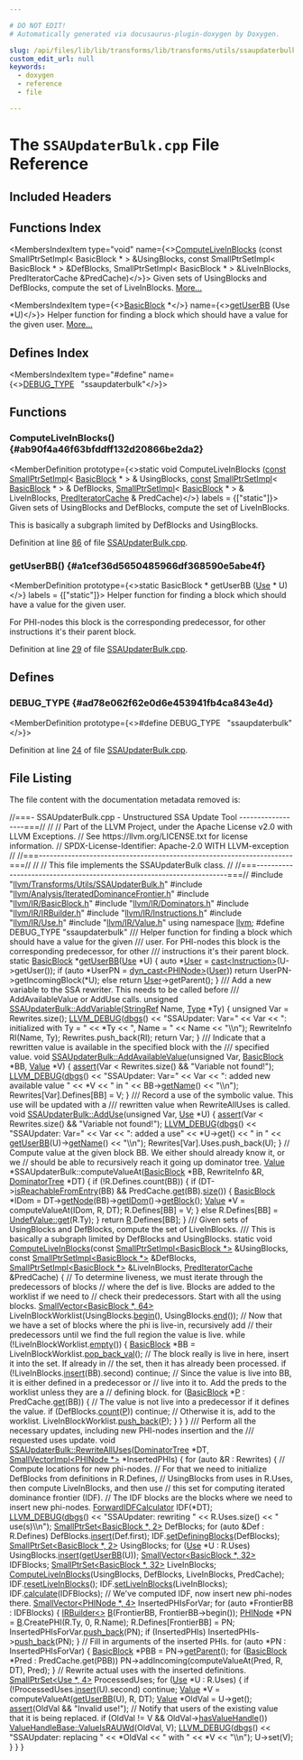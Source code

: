 ```yaml
---

# DO NOT EDIT!
# Automatically generated via docusaurus-plugin-doxygen by Doxygen.

slug: /api/files/lib/lib/transforms/lib/transforms/utils/ssaupdaterbulk-cpp
custom_edit_url: null
keywords:
  - doxygen
  - reference
  - file

---
```





# The `SSAUpdaterBulk.cpp` File Reference

<DoxygenPage pluginConfig={pluginConfig}>



## Included Headers

<IncludesList>
<IncludesListItem
  filePath="llvm/Transforms/Utils/SSAUpdaterBulk.h"
  permalink="/docs/api/files/include/include/llvm/include/llvm/transforms/include/llvm/transforms/utils/ssaupdaterbulk-h"
  isLocal="true" />
<IncludesListItem
  filePath="llvm/Analysis/IteratedDominanceFrontier.h"
  permalink="/docs/api/files/include/include/llvm/include/llvm/analysis/iterateddominancefrontier-h"
  isLocal="true" />
<IncludesListItem
  filePath="llvm/IR/BasicBlock.h"
  permalink="/docs/api/files/include/include/llvm/include/llvm/ir/basicblock-h"
  isLocal="true" />
<IncludesListItem
  filePath="llvm/IR/Dominators.h"
  permalink="/docs/api/files/include/include/llvm/include/llvm/ir/dominators-h"
  isLocal="true" />
<IncludesListItem
  filePath="llvm/IR/IRBuilder.h"
  permalink="/docs/api/files/include/include/llvm/include/llvm/ir/irbuilder-h"
  isLocal="true" />
<IncludesListItem
  filePath="llvm/IR/Instructions.h"
  permalink="/docs/api/files/include/include/llvm/include/llvm/ir/instructions-h"
  isLocal="true" />
<IncludesListItem
  filePath="llvm/IR/Use.h"
  permalink="/docs/api/files/include/include/llvm/include/llvm/ir/use-h"
  isLocal="true" />
<IncludesListItem
  filePath="llvm/IR/Value.h"
  permalink="/docs/api/files/include/include/llvm/include/llvm/ir/value-h"
  isLocal="true" />
</IncludesList>

## Functions Index

<MembersIndex>

<MembersIndexItem
  type="void"
  name={<><a href="#ab90f4a46f63bfddff132d20866be2da2">ComputeLiveInBlocks</a> (const SmallPtrSetImpl&lt; BasicBlock &#42; &gt; &amp;UsingBlocks, const SmallPtrSetImpl&lt; BasicBlock &#42; &gt; &amp;DefBlocks, SmallPtrSetImpl&lt; BasicBlock &#42; &gt; &amp;LiveInBlocks, PredIteratorCache &amp;PredCache)</>}>
Given sets of UsingBlocks and DefBlocks, compute the set of LiveInBlocks. <a href="#ab90f4a46f63bfddff132d20866be2da2">More...</a>
</MembersIndexItem>

<MembersIndexItem
  type={<><a href="/docs/api/classes/llvm/basicblock">BasicBlock</a> &#42;</>}
  name={<><a href="#a1cef36d5650485966df368590e5abe4f">getUserBB</a> (Use &#42;U)</>}>
Helper function for finding a block which should have a value for the given user. <a href="#a1cef36d5650485966df368590e5abe4f">More...</a>
</MembersIndexItem>

</MembersIndex>

## Defines Index

<MembersIndex>

<MembersIndexItem
  type="#define"
  name={<><a href="#ad78e062f62e0d6e453941fb4ca843e4d">DEBUG&#95;TYPE</a>&nbsp;&nbsp;&nbsp;&quot;ssaupdaterbulk&quot;</>}>
</MembersIndexItem>

</MembersIndex>


<SectionDefinition>

## Functions

### ComputeLiveInBlocks() {#ab90f4a46f63bfddff132d20866be2da2}

<MemberDefinition
  prototype={<>static void ComputeLiveInBlocks (<a href="/docs/api/files/lib/lib/target/lib/target/aarch64/aarch64promoteconstant-cpp/#a90f8350fecae261c25be85d38b451bff">const</a> <a href="/docs/api/classes/llvm/smallptrsetimpl">SmallPtrSetImpl</a>&lt; <a href="/docs/api/classes/llvm/basicblock">BasicBlock</a> &#42; &gt; &amp; UsingBlocks, <a href="/docs/api/files/lib/lib/target/lib/target/aarch64/aarch64promoteconstant-cpp/#a90f8350fecae261c25be85d38b451bff">const</a> <a href="/docs/api/classes/llvm/smallptrsetimpl">SmallPtrSetImpl</a>&lt; <a href="/docs/api/classes/llvm/basicblock">BasicBlock</a> &#42; &gt; &amp; DefBlocks, <a href="/docs/api/classes/llvm/smallptrsetimpl">SmallPtrSetImpl</a>&lt; <a href="/docs/api/classes/llvm/basicblock">BasicBlock</a> &#42; &gt; &amp; LiveInBlocks, <a href="/docs/api/classes/llvm/prediteratorcache">PredIteratorCache</a> &amp; PredCache)</>}
  labels = {["static"]}>
Given sets of UsingBlocks and DefBlocks, compute the set of LiveInBlocks.

This is basically a subgraph limited by DefBlocks and UsingBlocks.

Definition at line <a href="#l00086">86</a> of file <a href="/docs/api/files/lib/lib/transforms/lib/transforms/utils/ssaupdaterbulk-cpp">SSAUpdaterBulk.cpp</a>.
</MemberDefinition>

### getUserBB() {#a1cef36d5650485966df368590e5abe4f}

<MemberDefinition
  prototype={<>static BasicBlock &#42; getUserBB (<a href="/docs/api/classes/llvm/use">Use</a> &#42; U)</>}
  labels = {["static"]}>
Helper function for finding a block which should have a value for the given user.

For PHI-nodes this block is the corresponding predecessor, for other instructions it&#39;s their parent block.

Definition at line <a href="#l00029">29</a> of file <a href="/docs/api/files/lib/lib/transforms/lib/transforms/utils/ssaupdaterbulk-cpp">SSAUpdaterBulk.cpp</a>.
</MemberDefinition>

</SectionDefinition>

<SectionDefinition>

## Defines

### DEBUG&#95;TYPE {#ad78e062f62e0d6e453941fb4ca843e4d}

<MemberDefinition
  prototype={<>#define DEBUG&#95;TYPE&nbsp;&nbsp;&nbsp;&quot;ssaupdaterbulk&quot;</>}>

Definition at line <a href="#l00024">24</a> of file <a href="/docs/api/files/lib/lib/transforms/lib/transforms/utils/ssaupdaterbulk-cpp">SSAUpdaterBulk.cpp</a>.
</MemberDefinition>

</SectionDefinition>

## File Listing

The file content with the documentation metadata removed is:

<ProgramListing>

<Link id="l00001" /><CodeLine lineNumber="1"><Highlight kind="comment">//===- SSAUpdaterBulk.cpp - Unstructured SSA Update Tool ------------------===//</Highlight><Highlight kind="normal"></Highlight></CodeLine>
<Link id="l00002" /><CodeLine lineNumber="2"><Highlight kind="normal"></Highlight><Highlight kind="comment">//</Highlight><Highlight kind="normal"></Highlight></CodeLine>
<Link id="l00003" /><CodeLine lineNumber="3"><Highlight kind="normal"></Highlight><Highlight kind="comment">// Part of the LLVM Project, under the Apache License v2.0 with LLVM Exceptions.</Highlight><Highlight kind="normal"></Highlight></CodeLine>
<Link id="l00004" /><CodeLine lineNumber="4"><Highlight kind="normal"></Highlight><Highlight kind="comment">// See https://llvm.org/LICENSE.txt for license information.</Highlight><Highlight kind="normal"></Highlight></CodeLine>
<Link id="l00005" /><CodeLine lineNumber="5"><Highlight kind="normal"></Highlight><Highlight kind="comment">// SPDX-License-Identifier: Apache-2.0 WITH LLVM-exception</Highlight><Highlight kind="normal"></Highlight></CodeLine>
<Link id="l00006" /><CodeLine lineNumber="6"><Highlight kind="normal"></Highlight><Highlight kind="comment">//</Highlight><Highlight kind="normal"></Highlight></CodeLine>
<Link id="l00007" /><CodeLine lineNumber="7"><Highlight kind="normal"></Highlight><Highlight kind="comment">//===----------------------------------------------------------------------===//</Highlight><Highlight kind="normal"></Highlight></CodeLine>
<Link id="l00008" /><CodeLine lineNumber="8"><Highlight kind="normal"></Highlight><Highlight kind="comment">//</Highlight><Highlight kind="normal"></Highlight></CodeLine>
<Link id="l00009" /><CodeLine lineNumber="9"><Highlight kind="normal"></Highlight><Highlight kind="comment">// This file implements the SSAUpdaterBulk class.</Highlight><Highlight kind="normal"></Highlight></CodeLine>
<Link id="l00010" /><CodeLine lineNumber="10"><Highlight kind="normal"></Highlight><Highlight kind="comment">//</Highlight><Highlight kind="normal"></Highlight></CodeLine>
<Link id="l00011" /><CodeLine lineNumber="11"><Highlight kind="normal"></Highlight><Highlight kind="comment">//===----------------------------------------------------------------------===//</Highlight><Highlight kind="normal"></Highlight></CodeLine>
<Link id="l00012" /><CodeLine lineNumber="12"><Highlight kind="normal"></Highlight></CodeLine>
<Link id="l00013" /><CodeLine lineNumber="13"><Highlight kind="normal"></Highlight><Highlight kind="preprocessor">#include &quot;<a href="/docs/api/files/include/include/llvm/include/llvm/transforms/include/llvm/transforms/utils/ssaupdaterbulk-h">llvm/Transforms/Utils/SSAUpdaterBulk.h</a>&quot;</Highlight><Highlight kind="normal"></Highlight></CodeLine>
<Link id="l00014" /><CodeLine lineNumber="14"><Highlight kind="normal"></Highlight><Highlight kind="preprocessor">#include &quot;<a href="/docs/api/files/include/include/llvm/include/llvm/analysis/iterateddominancefrontier-h">llvm/Analysis/IteratedDominanceFrontier.h</a>&quot;</Highlight><Highlight kind="normal"></Highlight></CodeLine>
<Link id="l00015" /><CodeLine lineNumber="15"><Highlight kind="normal"></Highlight><Highlight kind="preprocessor">#include &quot;<a href="/docs/api/files/include/include/llvm/include/llvm/ir/basicblock-h">llvm/IR/BasicBlock.h</a>&quot;</Highlight><Highlight kind="normal"></Highlight></CodeLine>
<Link id="l00016" /><CodeLine lineNumber="16"><Highlight kind="normal"></Highlight><Highlight kind="preprocessor">#include &quot;<a href="/docs/api/files/include/include/llvm/include/llvm/ir/dominators-h">llvm/IR/Dominators.h</a>&quot;</Highlight><Highlight kind="normal"></Highlight></CodeLine>
<Link id="l00017" /><CodeLine lineNumber="17"><Highlight kind="normal"></Highlight><Highlight kind="preprocessor">#include &quot;<a href="/docs/api/files/include/include/llvm/include/llvm/ir/irbuilder-h">llvm/IR/IRBuilder.h</a>&quot;</Highlight><Highlight kind="normal"></Highlight></CodeLine>
<Link id="l00018" /><CodeLine lineNumber="18"><Highlight kind="normal"></Highlight><Highlight kind="preprocessor">#include &quot;<a href="/docs/api/files/include/include/llvm/include/llvm/ir/instructions-h">llvm/IR/Instructions.h</a>&quot;</Highlight><Highlight kind="normal"></Highlight></CodeLine>
<Link id="l00019" /><CodeLine lineNumber="19"><Highlight kind="normal"></Highlight><Highlight kind="preprocessor">#include &quot;<a href="/docs/api/files/include/include/llvm/include/llvm/ir/use-h">llvm/IR/Use.h</a>&quot;</Highlight><Highlight kind="normal"></Highlight></CodeLine>
<Link id="l00020" /><CodeLine lineNumber="20"><Highlight kind="normal"></Highlight><Highlight kind="preprocessor">#include &quot;<a href="/docs/api/files/include/include/llvm/include/llvm/ir/value-h">llvm/IR/Value.h</a>&quot;</Highlight><Highlight kind="normal"></Highlight></CodeLine>
<Link id="l00021" /><CodeLine lineNumber="21"><Highlight kind="normal"></Highlight></CodeLine>
<Link id="l00022" /><CodeLine lineNumber="22"><Highlight kind="normal"></Highlight><Highlight kind="keyword">using namespace </Highlight><Highlight kind="normal"><a href="/docs/api/namespaces/llvm">llvm</a>;</Highlight></CodeLine>
<Link id="l00023" /><CodeLine lineNumber="23"><Highlight kind="normal"></Highlight></CodeLine>
<Link id="l00024" /><CodeLine lineNumber="24" lineLink="#ad78e062f62e0d6e453941fb4ca843e4d"><Highlight kind="normal"></Highlight><Highlight kind="preprocessor">#define DEBUG&#95;TYPE &quot;ssaupdaterbulk&quot;</Highlight><Highlight kind="normal"></Highlight></CodeLine>
<Link id="l00025" /><CodeLine lineNumber="25"><Highlight kind="normal"></Highlight><Highlight kind="comment"></Highlight></CodeLine>
<Link id="l00026" /><CodeLine lineNumber="26"><Highlight kind="comment">/// Helper function for finding a block which should have a value for the given</Highlight></CodeLine>
<Link id="l00027" /><CodeLine lineNumber="27"><Highlight kind="comment">/// user. For PHI-nodes this block is the corresponding predecessor, for other</Highlight></CodeLine>
<Link id="l00028" /><CodeLine lineNumber="28"><Highlight kind="comment">/// instructions it&#39;s their parent block.</Highlight><Highlight kind="normal"></Highlight></CodeLine>
<Link id="l00029" /><CodeLine lineNumber="29" lineLink="#a1cef36d5650485966df368590e5abe4f"><Highlight kind="normal"></Highlight><Highlight kind="keyword">static</Highlight><Highlight kind="normal"> <a href="/docs/api/classes/llvm/basicblock">BasicBlock</a> &#42;<a href="#a1cef36d5650485966df368590e5abe4f">getUserBB</a>(<a href="/docs/api/classes/llvm/use">Use</a> &#42;U) &#123;</Highlight></CodeLine>
<Link id="l00030" /><CodeLine lineNumber="30"><Highlight kind="normal">  </Highlight><Highlight kind="keyword">auto</Highlight><Highlight kind="normal"> &#42;<a href="/docs/api/classes/llvm/user">User</a> = <a href="/docs/api/namespaces/llvm/#ac4fc845f5ed92de63cd4474f128f5fc5">cast&lt;Instruction&gt;</a>(U-&gt;getUser());</Highlight></CodeLine>
<Link id="l00031" /><CodeLine lineNumber="31"><Highlight kind="normal"></Highlight></CodeLine>
<Link id="l00032" /><CodeLine lineNumber="32"><Highlight kind="normal">  </Highlight><Highlight kind="keywordflow">if</Highlight><Highlight kind="normal"> (</Highlight><Highlight kind="keyword">auto</Highlight><Highlight kind="normal"> &#42;UserPN = <a href="/docs/api/namespaces/llvm/#a22eeee01734061ac1b31ccd994c49eef">dyn&#95;cast&lt;PHINode&gt;</a>(<a href="/docs/api/classes/llvm/user">User</a>))</Highlight></CodeLine>
<Link id="l00033" /><CodeLine lineNumber="33"><Highlight kind="normal">    </Highlight><Highlight kind="keywordflow">return</Highlight><Highlight kind="normal"> UserPN-&gt;getIncomingBlock(&#42;U);</Highlight></CodeLine>
<Link id="l00034" /><CodeLine lineNumber="34"><Highlight kind="normal">  </Highlight><Highlight kind="keywordflow">else</Highlight><Highlight kind="normal"></Highlight></CodeLine>
<Link id="l00035" /><CodeLine lineNumber="35"><Highlight kind="normal">    </Highlight><Highlight kind="keywordflow">return</Highlight><Highlight kind="normal"> <a href="/docs/api/classes/llvm/user">User</a>-&gt;getParent();</Highlight></CodeLine>
<Link id="l00036" /><CodeLine lineNumber="36"><Highlight kind="normal">&#125;</Highlight></CodeLine>
<Link id="l00037" /><CodeLine lineNumber="37"><Highlight kind="normal"></Highlight><Highlight kind="comment"></Highlight></CodeLine>
<Link id="l00038" /><CodeLine lineNumber="38"><Highlight kind="comment">/// Add a new variable to the SSA rewriter. This needs to be called before</Highlight></CodeLine>
<Link id="l00039" /><CodeLine lineNumber="39"><Highlight kind="comment">/// AddAvailableValue or AddUse calls.</Highlight><Highlight kind="normal"></Highlight></CodeLine>
<Link id="l00040" /><CodeLine lineNumber="40" lineLink="/docs/api/classes/llvm/ssaupdaterbulk/#a3cb0a3b834b52c941090bb14e7f33fdf"><Highlight kind="normal"></Highlight><Highlight kind="keywordtype">unsigned</Highlight><Highlight kind="normal"> <a href="/docs/api/classes/llvm/ssaupdaterbulk/#a3cb0a3b834b52c941090bb14e7f33fdf">SSAUpdaterBulk::AddVariable</a>(<a href="/docs/api/classes/llvm/stringref">StringRef</a> Name, <a href="/docs/api/classes/llvm/type">Type</a> &#42;Ty) &#123;</Highlight></CodeLine>
<Link id="l00041" /><CodeLine lineNumber="41"><Highlight kind="normal">  </Highlight><Highlight kind="keywordtype">unsigned</Highlight><Highlight kind="normal"> Var = Rewrites.size();</Highlight></CodeLine>
<Link id="l00042" /><CodeLine lineNumber="42"><Highlight kind="normal">  <a href="/docs/api/files/include/include/llvm/include/llvm/support/debug-h/#a196897517069dda1bdb549e24468f7d7">LLVM&#95;DEBUG</a>(<a href="/docs/api/namespaces/llvm/#a7c46c742c31be54870e2038048e6b391">dbgs</a>() &lt;&lt; </Highlight><Highlight kind="stringliteral">&quot;SSAUpdater: Var=&quot;</Highlight><Highlight kind="normal"> &lt;&lt; Var &lt;&lt; </Highlight><Highlight kind="stringliteral">&quot;: initialized with Ty = &quot;</Highlight><Highlight kind="normal"></Highlight></CodeLine>
<Link id="l00043" /><CodeLine lineNumber="43"><Highlight kind="normal">                    &lt;&lt; &#42;Ty &lt;&lt; </Highlight><Highlight kind="stringliteral">&quot;, Name = &quot;</Highlight><Highlight kind="normal"> &lt;&lt; Name &lt;&lt; </Highlight><Highlight kind="stringliteral">&quot;\\n&quot;</Highlight><Highlight kind="normal">);</Highlight></CodeLine>
<Link id="l00044" /><CodeLine lineNumber="44"><Highlight kind="normal">  RewriteInfo RI(Name, Ty);</Highlight></CodeLine>
<Link id="l00045" /><CodeLine lineNumber="45"><Highlight kind="normal">  Rewrites.push&#95;back(RI);</Highlight></CodeLine>
<Link id="l00046" /><CodeLine lineNumber="46"><Highlight kind="normal">  </Highlight><Highlight kind="keywordflow">return</Highlight><Highlight kind="normal"> Var;</Highlight></CodeLine>
<Link id="l00047" /><CodeLine lineNumber="47"><Highlight kind="normal">&#125;</Highlight></CodeLine>
<Link id="l00048" /><CodeLine lineNumber="48"><Highlight kind="normal"></Highlight><Highlight kind="comment"></Highlight></CodeLine>
<Link id="l00049" /><CodeLine lineNumber="49"><Highlight kind="comment">/// Indicate that a rewritten value is available in the specified block with the</Highlight></CodeLine>
<Link id="l00050" /><CodeLine lineNumber="50"><Highlight kind="comment">/// specified value.</Highlight><Highlight kind="normal"></Highlight></CodeLine>
<Link id="l00051" /><CodeLine lineNumber="51" lineLink="/docs/api/classes/llvm/ssaupdaterbulk/#a60ded14ad5409c193178f8c72201a6cb"><Highlight kind="normal"></Highlight><Highlight kind="keywordtype">void</Highlight><Highlight kind="normal"> <a href="/docs/api/classes/llvm/ssaupdaterbulk/#a60ded14ad5409c193178f8c72201a6cb">SSAUpdaterBulk::AddAvailableValue</a>(</Highlight><Highlight kind="keywordtype">unsigned</Highlight><Highlight kind="normal"> Var, <a href="/docs/api/classes/llvm/basicblock">BasicBlock</a> &#42;BB, <a href="/docs/api/classes/llvm/value">Value</a> &#42;V) &#123;</Highlight></CodeLine>
<Link id="l00052" /><CodeLine lineNumber="52"><Highlight kind="normal">  <a href="/docs/api/files/lib/lib/target/lib/target/amdgpu/silowercontrolflow-cpp/#a4868c5d81c5ccc98c47aeab6244346a0">assert</a>(Var &lt; Rewrites.size() &amp;&amp; </Highlight><Highlight kind="stringliteral">&quot;Variable not found!&quot;</Highlight><Highlight kind="normal">);</Highlight></CodeLine>
<Link id="l00053" /><CodeLine lineNumber="53"><Highlight kind="normal">  <a href="/docs/api/files/include/include/llvm/include/llvm/support/debug-h/#a196897517069dda1bdb549e24468f7d7">LLVM&#95;DEBUG</a>(<a href="/docs/api/namespaces/llvm/#a7c46c742c31be54870e2038048e6b391">dbgs</a>() &lt;&lt; </Highlight><Highlight kind="stringliteral">&quot;SSAUpdater: Var=&quot;</Highlight><Highlight kind="normal"> &lt;&lt; Var</Highlight></CodeLine>
<Link id="l00054" /><CodeLine lineNumber="54"><Highlight kind="normal">                    &lt;&lt; </Highlight><Highlight kind="stringliteral">&quot;: added new available value &quot;</Highlight><Highlight kind="normal"> &lt;&lt; &#42;V &lt;&lt; </Highlight><Highlight kind="stringliteral">&quot; in &quot;</Highlight><Highlight kind="normal"></Highlight></CodeLine>
<Link id="l00055" /><CodeLine lineNumber="55"><Highlight kind="normal">                    &lt;&lt; BB-&gt;<a href="/docs/api/classes/llvm/value/#adb5c319f5905c1d3ca9eb5df546388c5">getName</a>() &lt;&lt; </Highlight><Highlight kind="stringliteral">&quot;\\n&quot;</Highlight><Highlight kind="normal">);</Highlight></CodeLine>
<Link id="l00056" /><CodeLine lineNumber="56"><Highlight kind="normal">  Rewrites&#91;Var&#93;.Defines&#91;BB&#93; = V;</Highlight></CodeLine>
<Link id="l00057" /><CodeLine lineNumber="57"><Highlight kind="normal">&#125;</Highlight></CodeLine>
<Link id="l00058" /><CodeLine lineNumber="58"><Highlight kind="normal"></Highlight><Highlight kind="comment"></Highlight></CodeLine>
<Link id="l00059" /><CodeLine lineNumber="59"><Highlight kind="comment">/// Record a use of the symbolic value. This use will be updated with a</Highlight></CodeLine>
<Link id="l00060" /><CodeLine lineNumber="60"><Highlight kind="comment">/// rewritten value when RewriteAllUses is called.</Highlight><Highlight kind="normal"></Highlight></CodeLine>
<Link id="l00061" /><CodeLine lineNumber="61" lineLink="/docs/api/classes/llvm/ssaupdaterbulk/#a95c1eb0b213b4b0f797053144466f06d"><Highlight kind="normal"></Highlight><Highlight kind="keywordtype">void</Highlight><Highlight kind="normal"> <a href="/docs/api/classes/llvm/ssaupdaterbulk/#a95c1eb0b213b4b0f797053144466f06d">SSAUpdaterBulk::AddUse</a>(</Highlight><Highlight kind="keywordtype">unsigned</Highlight><Highlight kind="normal"> Var, <a href="/docs/api/classes/llvm/use">Use</a> &#42;U) &#123;</Highlight></CodeLine>
<Link id="l00062" /><CodeLine lineNumber="62"><Highlight kind="normal">  <a href="/docs/api/files/lib/lib/target/lib/target/amdgpu/silowercontrolflow-cpp/#a4868c5d81c5ccc98c47aeab6244346a0">assert</a>(Var &lt; Rewrites.size() &amp;&amp; </Highlight><Highlight kind="stringliteral">&quot;Variable not found!&quot;</Highlight><Highlight kind="normal">);</Highlight></CodeLine>
<Link id="l00063" /><CodeLine lineNumber="63"><Highlight kind="normal">  <a href="/docs/api/files/include/include/llvm/include/llvm/support/debug-h/#a196897517069dda1bdb549e24468f7d7">LLVM&#95;DEBUG</a>(<a href="/docs/api/namespaces/llvm/#a7c46c742c31be54870e2038048e6b391">dbgs</a>() &lt;&lt; </Highlight><Highlight kind="stringliteral">&quot;SSAUpdater: Var=&quot;</Highlight><Highlight kind="normal"> &lt;&lt; Var &lt;&lt; </Highlight><Highlight kind="stringliteral">&quot;: added a use&quot;</Highlight><Highlight kind="normal"> &lt;&lt; &#42;U-&gt;get()</Highlight></CodeLine>
<Link id="l00064" /><CodeLine lineNumber="64"><Highlight kind="normal">                    &lt;&lt; </Highlight><Highlight kind="stringliteral">&quot; in &quot;</Highlight><Highlight kind="normal"> &lt;&lt; <a href="#a1cef36d5650485966df368590e5abe4f">getUserBB</a>(U)-&gt;<a href="/docs/api/files/lib/lib/transforms/lib/transforms/objcarc/provenanceanalysisevaluator-cpp/#a2ee79648e8bce3ddbb26358ff10e3e82">getName</a>() &lt;&lt; </Highlight><Highlight kind="stringliteral">&quot;\\n&quot;</Highlight><Highlight kind="normal">);</Highlight></CodeLine>
<Link id="l00065" /><CodeLine lineNumber="65"><Highlight kind="normal">  Rewrites&#91;Var&#93;.Uses.push&#95;back(U);</Highlight></CodeLine>
<Link id="l00066" /><CodeLine lineNumber="66"><Highlight kind="normal">&#125;</Highlight></CodeLine>
<Link id="l00067" /><CodeLine lineNumber="67"><Highlight kind="normal"></Highlight></CodeLine>
<Link id="l00068" /><CodeLine lineNumber="68"><Highlight kind="normal"></Highlight><Highlight kind="comment">// Compute value at the given block BB. We either should already know it, or we</Highlight><Highlight kind="normal"></Highlight></CodeLine>
<Link id="l00069" /><CodeLine lineNumber="69"><Highlight kind="normal"></Highlight><Highlight kind="comment">// should be able to recursively reach it going up dominator tree.</Highlight><Highlight kind="normal"></Highlight></CodeLine>
<Link id="l00070" /><CodeLine lineNumber="70"><Highlight kind="normal"><a href="/docs/api/classes/llvm/value">Value</a> &#42;SSAUpdaterBulk::computeValueAt(<a href="/docs/api/classes/llvm/basicblock">BasicBlock</a> &#42;BB, RewriteInfo &amp;R,</Highlight></CodeLine>
<Link id="l00071" /><CodeLine lineNumber="71"><Highlight kind="normal">                                      <a href="/docs/api/classes/llvm/dominatortree">DominatorTree</a> &#42;DT) &#123;</Highlight></CodeLine>
<Link id="l00072" /><CodeLine lineNumber="72"><Highlight kind="normal">  </Highlight><Highlight kind="keywordflow">if</Highlight><Highlight kind="normal"> (!R.Defines.count(BB)) &#123;</Highlight></CodeLine>
<Link id="l00073" /><CodeLine lineNumber="73"><Highlight kind="normal">    </Highlight><Highlight kind="keywordflow">if</Highlight><Highlight kind="normal"> (DT-&gt;<a href="/docs/api/classes/llvm/dominatortree/#a1a70f2c359aadd76a72aaaede16aca4a">isReachableFromEntry</a>(BB) &amp;&amp; PredCache.<a href="/docs/api/classes/llvm/prediteratorcache/#aa4997ba4fd2495e1737dcf98457f8419">get</a>(BB).<a href="/docs/api/classes/llvm/arrayref/#a85ffb6531d4cda988ea81f18d4e56fb7">size</a>()) &#123;</Highlight></CodeLine>
<Link id="l00074" /><CodeLine lineNumber="74"><Highlight kind="normal">      <a href="/docs/api/classes/llvm/basicblock">BasicBlock</a> &#42;IDom = DT-&gt;<a href="/docs/api/classes/llvm/dominatortreebase/#ad8295b9b507d1d847cd46856f8255eab">getNode</a>(BB)-&gt;<a href="/docs/api/classes/llvm/domtreenodebase/#a453de62c2dadf7b4b8df04e89f6ab4e0">getIDom</a>()-&gt;<a href="/docs/api/classes/llvm/domtreenodebase/#aab2bf365c9f4b976adc7479576dfd5bb">getBlock</a>();</Highlight></CodeLine>
<Link id="l00075" /><CodeLine lineNumber="75"><Highlight kind="normal">      <a href="/docs/api/classes/llvm/value">Value</a> &#42;V = computeValueAt(IDom, R, DT);</Highlight></CodeLine>
<Link id="l00076" /><CodeLine lineNumber="76"><Highlight kind="normal">      R.Defines&#91;BB&#93; = V;</Highlight></CodeLine>
<Link id="l00077" /><CodeLine lineNumber="77"><Highlight kind="normal">    &#125; </Highlight><Highlight kind="keywordflow">else</Highlight><Highlight kind="normal"></Highlight></CodeLine>
<Link id="l00078" /><CodeLine lineNumber="78"><Highlight kind="normal">      R.Defines&#91;BB&#93; = <a href="/docs/api/classes/llvm/undefvalue/#a4ae5ff22b700a42bcc5d889233721335">UndefValue::get</a>(R.Ty);</Highlight></CodeLine>
<Link id="l00079" /><CodeLine lineNumber="79"><Highlight kind="normal">  &#125;</Highlight></CodeLine>
<Link id="l00080" /><CodeLine lineNumber="80"><Highlight kind="normal">  </Highlight><Highlight kind="keywordflow">return</Highlight><Highlight kind="normal"> <a href="/docs/api/namespaces/llvm/riscvfencefield/#a147be9e9780c1e33363ea572d4c7b25fa1835091d83e0e052cd1a32c99b2be731">R</a>.Defines&#91;BB&#93;;</Highlight></CodeLine>
<Link id="l00081" /><CodeLine lineNumber="81"><Highlight kind="normal">&#125;</Highlight></CodeLine>
<Link id="l00082" /><CodeLine lineNumber="82"><Highlight kind="normal"></Highlight><Highlight kind="comment"></Highlight></CodeLine>
<Link id="l00083" /><CodeLine lineNumber="83"><Highlight kind="comment">/// Given sets of UsingBlocks and DefBlocks, compute the set of LiveInBlocks.</Highlight></CodeLine>
<Link id="l00084" /><CodeLine lineNumber="84"><Highlight kind="comment">/// This is basically a subgraph limited by DefBlocks and UsingBlocks.</Highlight><Highlight kind="normal"></Highlight></CodeLine>
<Link id="l00085" /><CodeLine lineNumber="85"><Highlight kind="normal"></Highlight><Highlight kind="keyword">static</Highlight><Highlight kind="normal"> </Highlight><Highlight kind="keywordtype">void</Highlight><Highlight kind="normal"></Highlight></CodeLine>
<Link id="l00086" /><CodeLine lineNumber="86" lineLink="#ab90f4a46f63bfddff132d20866be2da2"><Highlight kind="normal"><a href="#ab90f4a46f63bfddff132d20866be2da2">ComputeLiveInBlocks</a>(</Highlight><Highlight kind="keyword">const</Highlight><Highlight kind="normal"> <a href="/docs/api/classes/llvm/smallptrsetimpl">SmallPtrSetImpl&lt;BasicBlock &#42;&gt;</a> &amp;UsingBlocks,</Highlight></CodeLine>
<Link id="l00087" /><CodeLine lineNumber="87"><Highlight kind="normal">                    </Highlight><Highlight kind="keyword">const</Highlight><Highlight kind="normal"> <a href="/docs/api/classes/llvm/smallptrsetimpl">SmallPtrSetImpl&lt;BasicBlock &#42;&gt;</a> &amp;DefBlocks,</Highlight></CodeLine>
<Link id="l00088" /><CodeLine lineNumber="88"><Highlight kind="normal">                    <a href="/docs/api/classes/llvm/smallptrsetimpl">SmallPtrSetImpl&lt;BasicBlock &#42;&gt;</a> &amp;LiveInBlocks,</Highlight></CodeLine>
<Link id="l00089" /><CodeLine lineNumber="89"><Highlight kind="normal">                    <a href="/docs/api/classes/llvm/prediteratorcache">PredIteratorCache</a> &amp;PredCache) &#123;</Highlight></CodeLine>
<Link id="l00090" /><CodeLine lineNumber="90"><Highlight kind="normal">  </Highlight><Highlight kind="comment">// To determine liveness, we must iterate through the predecessors of blocks</Highlight><Highlight kind="normal"></Highlight></CodeLine>
<Link id="l00091" /><CodeLine lineNumber="91"><Highlight kind="normal">  </Highlight><Highlight kind="comment">// where the def is live.  Blocks are added to the worklist if we need to</Highlight><Highlight kind="normal"></Highlight></CodeLine>
<Link id="l00092" /><CodeLine lineNumber="92"><Highlight kind="normal">  </Highlight><Highlight kind="comment">// check their predecessors.  Start with all the using blocks.</Highlight><Highlight kind="normal"></Highlight></CodeLine>
<Link id="l00093" /><CodeLine lineNumber="93"><Highlight kind="normal">  <a href="/docs/api/classes/llvm/smallvector">SmallVector&lt;BasicBlock &#42;, 64&gt;</a> LiveInBlockWorklist(UsingBlocks.<a href="/docs/api/classes/llvm/smallptrsetimpl/#abf73a826b5d6f739eb4af48ddf14c5b4">begin</a>(),</Highlight></CodeLine>
<Link id="l00094" /><CodeLine lineNumber="94"><Highlight kind="normal">                                                    UsingBlocks.<a href="/docs/api/classes/llvm/smallptrsetimpl/#a7004354fbee1c8cd74ed9001915e1db5">end</a>());</Highlight></CodeLine>
<Link id="l00095" /><CodeLine lineNumber="95"><Highlight kind="normal"></Highlight></CodeLine>
<Link id="l00096" /><CodeLine lineNumber="96"><Highlight kind="normal">  </Highlight><Highlight kind="comment">// Now that we have a set of blocks where the phi is live-in, recursively add</Highlight><Highlight kind="normal"></Highlight></CodeLine>
<Link id="l00097" /><CodeLine lineNumber="97"><Highlight kind="normal">  </Highlight><Highlight kind="comment">// their predecessors until we find the full region the value is live.</Highlight><Highlight kind="normal"></Highlight></CodeLine>
<Link id="l00098" /><CodeLine lineNumber="98"><Highlight kind="normal">  </Highlight><Highlight kind="keywordflow">while</Highlight><Highlight kind="normal"> (!LiveInBlockWorklist.<a href="/docs/api/classes/llvm/smallvectortemplatecommon/#ad9a3c7bc26b130377bbafc170b5f88a2">empty</a>()) &#123;</Highlight></CodeLine>
<Link id="l00099" /><CodeLine lineNumber="99"><Highlight kind="normal">    <a href="/docs/api/classes/llvm/basicblock">BasicBlock</a> &#42;BB = LiveInBlockWorklist.<a href="/docs/api/classes/llvm/smallvectorimpl/#a0c8ffe664a36e30d49c84d0aded2fe08">pop&#95;back&#95;val</a>();</Highlight></CodeLine>
<Link id="l00100" /><CodeLine lineNumber="100"><Highlight kind="normal"></Highlight></CodeLine>
<Link id="l00101" /><CodeLine lineNumber="101"><Highlight kind="normal">    </Highlight><Highlight kind="comment">// The block really is live in here, insert it into the set.  If already in</Highlight><Highlight kind="normal"></Highlight></CodeLine>
<Link id="l00102" /><CodeLine lineNumber="102"><Highlight kind="normal">    </Highlight><Highlight kind="comment">// the set, then it has already been processed.</Highlight><Highlight kind="normal"></Highlight></CodeLine>
<Link id="l00103" /><CodeLine lineNumber="103"><Highlight kind="normal">    </Highlight><Highlight kind="keywordflow">if</Highlight><Highlight kind="normal"> (!LiveInBlocks.<a href="/docs/api/classes/llvm/smallptrsetimpl/#a9d834ae3da8c62c2b668dada51335eb0">insert</a>(BB).second)</Highlight></CodeLine>
<Link id="l00104" /><CodeLine lineNumber="104"><Highlight kind="normal">      </Highlight><Highlight kind="keywordflow">continue</Highlight><Highlight kind="normal">;</Highlight></CodeLine>
<Link id="l00105" /><CodeLine lineNumber="105"><Highlight kind="normal"></Highlight></CodeLine>
<Link id="l00106" /><CodeLine lineNumber="106"><Highlight kind="normal">    </Highlight><Highlight kind="comment">// Since the value is live into BB, it is either defined in a predecessor or</Highlight><Highlight kind="normal"></Highlight></CodeLine>
<Link id="l00107" /><CodeLine lineNumber="107"><Highlight kind="normal">    </Highlight><Highlight kind="comment">// live into it to.  Add the preds to the worklist unless they are a</Highlight><Highlight kind="normal"></Highlight></CodeLine>
<Link id="l00108" /><CodeLine lineNumber="108"><Highlight kind="normal">    </Highlight><Highlight kind="comment">// defining block.</Highlight><Highlight kind="normal"></Highlight></CodeLine>
<Link id="l00109" /><CodeLine lineNumber="109"><Highlight kind="normal">    </Highlight><Highlight kind="keywordflow">for</Highlight><Highlight kind="normal"> (<a href="/docs/api/classes/llvm/basicblock">BasicBlock</a> &#42;<a href="/docs/api/files/lib/lib/option/option-cpp/#a04665169063c8ca1f2ea96c27fc7c2b2">P</a> : PredCache.<a href="/docs/api/classes/llvm/prediteratorcache/#aa4997ba4fd2495e1737dcf98457f8419">get</a>(BB)) &#123;</Highlight></CodeLine>
<Link id="l00110" /><CodeLine lineNumber="110"><Highlight kind="normal">      </Highlight><Highlight kind="comment">// The value is not live into a predecessor if it defines the value.</Highlight><Highlight kind="normal"></Highlight></CodeLine>
<Link id="l00111" /><CodeLine lineNumber="111"><Highlight kind="normal">      </Highlight><Highlight kind="keywordflow">if</Highlight><Highlight kind="normal"> (DefBlocks.<a href="/docs/api/classes/llvm/smallptrsetimpl/#a1f475b0df44ebd7169e720fa1bf9169e">count</a>(<a href="/docs/api/files/lib/lib/option/option-cpp/#a04665169063c8ca1f2ea96c27fc7c2b2">P</a>))</Highlight></CodeLine>
<Link id="l00112" /><CodeLine lineNumber="112"><Highlight kind="normal">        </Highlight><Highlight kind="keywordflow">continue</Highlight><Highlight kind="normal">;</Highlight></CodeLine>
<Link id="l00113" /><CodeLine lineNumber="113"><Highlight kind="normal"></Highlight></CodeLine>
<Link id="l00114" /><CodeLine lineNumber="114"><Highlight kind="normal">      </Highlight><Highlight kind="comment">// Otherwise it is, add to the worklist.</Highlight><Highlight kind="normal"></Highlight></CodeLine>
<Link id="l00115" /><CodeLine lineNumber="115"><Highlight kind="normal">      LiveInBlockWorklist.<a href="/docs/api/classes/llvm/smallvectortemplatebase/#af42bfbc067df27c19ee2fc859df58799">push&#95;back</a>(<a href="/docs/api/files/lib/lib/option/option-cpp/#a04665169063c8ca1f2ea96c27fc7c2b2">P</a>);</Highlight></CodeLine>
<Link id="l00116" /><CodeLine lineNumber="116"><Highlight kind="normal">    &#125;</Highlight></CodeLine>
<Link id="l00117" /><CodeLine lineNumber="117"><Highlight kind="normal">  &#125;</Highlight></CodeLine>
<Link id="l00118" /><CodeLine lineNumber="118"><Highlight kind="normal">&#125;</Highlight></CodeLine>
<Link id="l00119" /><CodeLine lineNumber="119"><Highlight kind="normal"></Highlight><Highlight kind="comment"></Highlight></CodeLine>
<Link id="l00120" /><CodeLine lineNumber="120"><Highlight kind="comment">/// Perform all the necessary updates, including new PHI-nodes insertion and the</Highlight></CodeLine>
<Link id="l00121" /><CodeLine lineNumber="121"><Highlight kind="comment">/// requested uses update.</Highlight><Highlight kind="normal"></Highlight></CodeLine>
<Link id="l00122" /><CodeLine lineNumber="122" lineLink="/docs/api/classes/llvm/ssaupdaterbulk/#a60fac14032181eef9fe2f3e790ce9c28"><Highlight kind="normal"></Highlight><Highlight kind="keywordtype">void</Highlight><Highlight kind="normal"> <a href="/docs/api/classes/llvm/ssaupdaterbulk/#a60fac14032181eef9fe2f3e790ce9c28">SSAUpdaterBulk::RewriteAllUses</a>(<a href="/docs/api/classes/llvm/dominatortree">DominatorTree</a> &#42;DT,</Highlight></CodeLine>
<Link id="l00123" /><CodeLine lineNumber="123"><Highlight kind="normal">                                    <a href="/docs/api/classes/llvm/smallvectorimpl">SmallVectorImpl&lt;PHINode &#42;&gt;</a> &#42;InsertedPHIs) &#123;</Highlight></CodeLine>
<Link id="l00124" /><CodeLine lineNumber="124"><Highlight kind="normal">  </Highlight><Highlight kind="keywordflow">for</Highlight><Highlight kind="normal"> (</Highlight><Highlight kind="keyword">auto</Highlight><Highlight kind="normal"> &amp;R : Rewrites) &#123;</Highlight></CodeLine>
<Link id="l00125" /><CodeLine lineNumber="125"><Highlight kind="normal">    </Highlight><Highlight kind="comment">// Compute locations for new phi-nodes.</Highlight><Highlight kind="normal"></Highlight></CodeLine>
<Link id="l00126" /><CodeLine lineNumber="126"><Highlight kind="normal">    </Highlight><Highlight kind="comment">// For that we need to initialize DefBlocks from definitions in R.Defines,</Highlight><Highlight kind="normal"></Highlight></CodeLine>
<Link id="l00127" /><CodeLine lineNumber="127"><Highlight kind="normal">    </Highlight><Highlight kind="comment">// UsingBlocks from uses in R.Uses, then compute LiveInBlocks, and then use</Highlight><Highlight kind="normal"></Highlight></CodeLine>
<Link id="l00128" /><CodeLine lineNumber="128"><Highlight kind="normal">    </Highlight><Highlight kind="comment">// this set for computing iterated dominance frontier (IDF).</Highlight><Highlight kind="normal"></Highlight></CodeLine>
<Link id="l00129" /><CodeLine lineNumber="129"><Highlight kind="normal">    </Highlight><Highlight kind="comment">// The IDF blocks are the blocks where we need to insert new phi-nodes.</Highlight><Highlight kind="normal"></Highlight></CodeLine>
<Link id="l00130" /><CodeLine lineNumber="130"><Highlight kind="normal">    <a href="/docs/api/namespaces/llvm/#a9244cca1af4fa8be6df93278d8a191aa">ForwardIDFCalculator</a> IDF(&#42;DT);</Highlight></CodeLine>
<Link id="l00131" /><CodeLine lineNumber="131"><Highlight kind="normal">    <a href="/docs/api/files/include/include/llvm/include/llvm/support/debug-h/#a196897517069dda1bdb549e24468f7d7">LLVM&#95;DEBUG</a>(<a href="/docs/api/namespaces/llvm/#a7c46c742c31be54870e2038048e6b391">dbgs</a>() &lt;&lt; </Highlight><Highlight kind="stringliteral">&quot;SSAUpdater: rewriting &quot;</Highlight><Highlight kind="normal"> &lt;&lt; R.Uses.size()</Highlight></CodeLine>
<Link id="l00132" /><CodeLine lineNumber="132"><Highlight kind="normal">                      &lt;&lt; </Highlight><Highlight kind="stringliteral">&quot; use(s)\\n&quot;</Highlight><Highlight kind="normal">);</Highlight></CodeLine>
<Link id="l00133" /><CodeLine lineNumber="133"><Highlight kind="normal"></Highlight></CodeLine>
<Link id="l00134" /><CodeLine lineNumber="134"><Highlight kind="normal">    <a href="/docs/api/classes/llvm/smallptrset">SmallPtrSet&lt;BasicBlock &#42;, 2&gt;</a> DefBlocks;</Highlight></CodeLine>
<Link id="l00135" /><CodeLine lineNumber="135"><Highlight kind="normal">    </Highlight><Highlight kind="keywordflow">for</Highlight><Highlight kind="normal"> (</Highlight><Highlight kind="keyword">auto</Highlight><Highlight kind="normal"> &amp;Def : R.Defines)</Highlight></CodeLine>
<Link id="l00136" /><CodeLine lineNumber="136"><Highlight kind="normal">      DefBlocks.<a href="/docs/api/classes/llvm/smallptrsetimpl/#a9d834ae3da8c62c2b668dada51335eb0">insert</a>(Def.first);</Highlight></CodeLine>
<Link id="l00137" /><CodeLine lineNumber="137"><Highlight kind="normal">    IDF.<a href="/docs/api/classes/llvm/idfcalculatorbase/#a9180c82ceffac7e5586cc2d6f368f996">setDefiningBlocks</a>(DefBlocks);</Highlight></CodeLine>
<Link id="l00138" /><CodeLine lineNumber="138"><Highlight kind="normal"></Highlight></CodeLine>
<Link id="l00139" /><CodeLine lineNumber="139"><Highlight kind="normal">    <a href="/docs/api/classes/llvm/smallptrset">SmallPtrSet&lt;BasicBlock &#42;, 2&gt;</a> UsingBlocks;</Highlight></CodeLine>
<Link id="l00140" /><CodeLine lineNumber="140"><Highlight kind="normal">    </Highlight><Highlight kind="keywordflow">for</Highlight><Highlight kind="normal"> (<a href="/docs/api/classes/llvm/use">Use</a> &#42;U : R.Uses)</Highlight></CodeLine>
<Link id="l00141" /><CodeLine lineNumber="141"><Highlight kind="normal">      UsingBlocks.<a href="/docs/api/classes/llvm/smallptrsetimpl/#a9d834ae3da8c62c2b668dada51335eb0">insert</a>(<a href="#a1cef36d5650485966df368590e5abe4f">getUserBB</a>(U));</Highlight></CodeLine>
<Link id="l00142" /><CodeLine lineNumber="142"><Highlight kind="normal"></Highlight></CodeLine>
<Link id="l00143" /><CodeLine lineNumber="143"><Highlight kind="normal">    <a href="/docs/api/classes/llvm/smallvector">SmallVector&lt;BasicBlock &#42;, 32&gt;</a> IDFBlocks;</Highlight></CodeLine>
<Link id="l00144" /><CodeLine lineNumber="144"><Highlight kind="normal">    <a href="/docs/api/classes/llvm/smallptrset">SmallPtrSet&lt;BasicBlock &#42;, 32&gt;</a> LiveInBlocks;</Highlight></CodeLine>
<Link id="l00145" /><CodeLine lineNumber="145"><Highlight kind="normal">    <a href="#ab90f4a46f63bfddff132d20866be2da2">ComputeLiveInBlocks</a>(UsingBlocks, DefBlocks, LiveInBlocks, PredCache);</Highlight></CodeLine>
<Link id="l00146" /><CodeLine lineNumber="146"><Highlight kind="normal">    IDF.<a href="/docs/api/classes/llvm/idfcalculatorbase/#a53036b9112c1460bcc6692c99e2de636">resetLiveInBlocks</a>();</Highlight></CodeLine>
<Link id="l00147" /><CodeLine lineNumber="147"><Highlight kind="normal">    IDF.<a href="/docs/api/classes/llvm/idfcalculatorbase/#a8efdd1ea3537e57552087a2767969557">setLiveInBlocks</a>(LiveInBlocks);</Highlight></CodeLine>
<Link id="l00148" /><CodeLine lineNumber="148"><Highlight kind="normal">    IDF.<a href="/docs/api/classes/llvm/idfcalculatorbase/#a714e5448566006046f747d9ec4df8241">calculate</a>(IDFBlocks);</Highlight></CodeLine>
<Link id="l00149" /><CodeLine lineNumber="149"><Highlight kind="normal"></Highlight></CodeLine>
<Link id="l00150" /><CodeLine lineNumber="150"><Highlight kind="normal">    </Highlight><Highlight kind="comment">// We&#39;ve computed IDF, now insert new phi-nodes there.</Highlight><Highlight kind="normal"></Highlight></CodeLine>
<Link id="l00151" /><CodeLine lineNumber="151"><Highlight kind="normal">    <a href="/docs/api/classes/llvm/smallvector">SmallVector&lt;PHINode &#42;, 4&gt;</a> InsertedPHIsForVar;</Highlight></CodeLine>
<Link id="l00152" /><CodeLine lineNumber="152"><Highlight kind="normal">    </Highlight><Highlight kind="keywordflow">for</Highlight><Highlight kind="normal"> (</Highlight><Highlight kind="keyword">auto</Highlight><Highlight kind="normal"> &#42;FrontierBB : IDFBlocks) &#123;</Highlight></CodeLine>
<Link id="l00153" /><CodeLine lineNumber="153"><Highlight kind="normal">      <a href="/docs/api/classes/llvm/irbuilder">IRBuilder&lt;&gt;</a> <a href="/docs/api/files/lib/lib/ir/builtingcs-cpp/#ae76959fe811ba090de4cba69ac00f1da">B</a>(FrontierBB, FrontierBB-&gt;begin());</Highlight></CodeLine>
<Link id="l00154" /><CodeLine lineNumber="154"><Highlight kind="normal">      <a href="/docs/api/classes/llvm/phinode">PHINode</a> &#42;PN = <a href="/docs/api/files/lib/lib/ir/builtingcs-cpp/#ae76959fe811ba090de4cba69ac00f1da">B</a>.CreatePHI(R.Ty, 0, R.Name);</Highlight></CodeLine>
<Link id="l00155" /><CodeLine lineNumber="155"><Highlight kind="normal">      R.Defines&#91;FrontierBB&#93; = PN;</Highlight></CodeLine>
<Link id="l00156" /><CodeLine lineNumber="156"><Highlight kind="normal">      InsertedPHIsForVar.<a href="/docs/api/classes/llvm/smallvectortemplatebase/#af42bfbc067df27c19ee2fc859df58799">push&#95;back</a>(PN);</Highlight></CodeLine>
<Link id="l00157" /><CodeLine lineNumber="157"><Highlight kind="normal">      </Highlight><Highlight kind="keywordflow">if</Highlight><Highlight kind="normal"> (InsertedPHIs)</Highlight></CodeLine>
<Link id="l00158" /><CodeLine lineNumber="158"><Highlight kind="normal">        InsertedPHIs-&gt;<a href="/docs/api/classes/llvm/smallvectortemplatebase/#af42bfbc067df27c19ee2fc859df58799">push&#95;back</a>(PN);</Highlight></CodeLine>
<Link id="l00159" /><CodeLine lineNumber="159"><Highlight kind="normal">    &#125;</Highlight></CodeLine>
<Link id="l00160" /><CodeLine lineNumber="160"><Highlight kind="normal"></Highlight></CodeLine>
<Link id="l00161" /><CodeLine lineNumber="161"><Highlight kind="normal">    </Highlight><Highlight kind="comment">// Fill in arguments of the inserted PHIs.</Highlight><Highlight kind="normal"></Highlight></CodeLine>
<Link id="l00162" /><CodeLine lineNumber="162"><Highlight kind="normal">    </Highlight><Highlight kind="keywordflow">for</Highlight><Highlight kind="normal"> (</Highlight><Highlight kind="keyword">auto</Highlight><Highlight kind="normal"> &#42;PN : InsertedPHIsForVar) &#123;</Highlight></CodeLine>
<Link id="l00163" /><CodeLine lineNumber="163"><Highlight kind="normal">      <a href="/docs/api/classes/llvm/basicblock">BasicBlock</a> &#42;PBB = PN-&gt;<a href="/docs/api/classes/llvm/basicblock/#a1b4bf7c97cdc8159fd73d48063f0b250">getParent</a>();</Highlight></CodeLine>
<Link id="l00164" /><CodeLine lineNumber="164"><Highlight kind="normal">      </Highlight><Highlight kind="keywordflow">for</Highlight><Highlight kind="normal"> (<a href="/docs/api/classes/llvm/basicblock">BasicBlock</a> &#42;Pred : PredCache.get(PBB))</Highlight></CodeLine>
<Link id="l00165" /><CodeLine lineNumber="165"><Highlight kind="normal">        PN-&gt;addIncoming(computeValueAt(Pred, R, DT), Pred);</Highlight></CodeLine>
<Link id="l00166" /><CodeLine lineNumber="166"><Highlight kind="normal">    &#125;</Highlight></CodeLine>
<Link id="l00167" /><CodeLine lineNumber="167"><Highlight kind="normal"></Highlight></CodeLine>
<Link id="l00168" /><CodeLine lineNumber="168"><Highlight kind="normal">    </Highlight><Highlight kind="comment">// Rewrite actual uses with the inserted definitions.</Highlight><Highlight kind="normal"></Highlight></CodeLine>
<Link id="l00169" /><CodeLine lineNumber="169"><Highlight kind="normal">    <a href="/docs/api/classes/llvm/smallptrset">SmallPtrSet&lt;Use &#42;, 4&gt;</a> ProcessedUses;</Highlight></CodeLine>
<Link id="l00170" /><CodeLine lineNumber="170"><Highlight kind="normal">    </Highlight><Highlight kind="keywordflow">for</Highlight><Highlight kind="normal"> (<a href="/docs/api/classes/llvm/use">Use</a> &#42;U : R.Uses) &#123;</Highlight></CodeLine>
<Link id="l00171" /><CodeLine lineNumber="171"><Highlight kind="normal">      </Highlight><Highlight kind="keywordflow">if</Highlight><Highlight kind="normal"> (!ProcessedUses.<a href="/docs/api/classes/llvm/smallptrsetimpl/#a9d834ae3da8c62c2b668dada51335eb0">insert</a>(U).second)</Highlight></CodeLine>
<Link id="l00172" /><CodeLine lineNumber="172"><Highlight kind="normal">        </Highlight><Highlight kind="keywordflow">continue</Highlight><Highlight kind="normal">;</Highlight></CodeLine>
<Link id="l00173" /><CodeLine lineNumber="173"><Highlight kind="normal">      <a href="/docs/api/classes/llvm/value">Value</a> &#42;V = computeValueAt(<a href="#a1cef36d5650485966df368590e5abe4f">getUserBB</a>(U), R, DT);</Highlight></CodeLine>
<Link id="l00174" /><CodeLine lineNumber="174"><Highlight kind="normal">      <a href="/docs/api/classes/llvm/value">Value</a> &#42;OldVal = U-&gt;get();</Highlight></CodeLine>
<Link id="l00175" /><CodeLine lineNumber="175"><Highlight kind="normal">      <a href="/docs/api/files/lib/lib/target/lib/target/amdgpu/silowercontrolflow-cpp/#a4868c5d81c5ccc98c47aeab6244346a0">assert</a>(OldVal &amp;&amp; </Highlight><Highlight kind="stringliteral">&quot;Invalid use!&quot;</Highlight><Highlight kind="normal">);</Highlight></CodeLine>
<Link id="l00176" /><CodeLine lineNumber="176"><Highlight kind="normal">      </Highlight><Highlight kind="comment">// Notify that users of the existing value that it is being replaced.</Highlight><Highlight kind="normal"></Highlight></CodeLine>
<Link id="l00177" /><CodeLine lineNumber="177"><Highlight kind="normal">      </Highlight><Highlight kind="keywordflow">if</Highlight><Highlight kind="normal"> (OldVal != V &amp;&amp; OldVal-&gt;<a href="/docs/api/classes/llvm/value/#ab978072498608d7bd344804926c2a91a">hasValueHandle</a>())</Highlight></CodeLine>
<Link id="l00178" /><CodeLine lineNumber="178"><Highlight kind="normal">        <a href="/docs/api/classes/llvm/valuehandlebase/#abb87e6d5ed7ded2ccd8acac49caf22ab">ValueHandleBase::ValueIsRAUWd</a>(OldVal, V);</Highlight></CodeLine>
<Link id="l00179" /><CodeLine lineNumber="179"><Highlight kind="normal">      <a href="/docs/api/files/include/include/llvm/include/llvm/support/debug-h/#a196897517069dda1bdb549e24468f7d7">LLVM&#95;DEBUG</a>(<a href="/docs/api/namespaces/llvm/#a7c46c742c31be54870e2038048e6b391">dbgs</a>() &lt;&lt; </Highlight><Highlight kind="stringliteral">&quot;SSAUpdater: replacing &quot;</Highlight><Highlight kind="normal"> &lt;&lt; &#42;OldVal &lt;&lt; </Highlight><Highlight kind="stringliteral">&quot; with &quot;</Highlight><Highlight kind="normal"> &lt;&lt; &#42;V</Highlight></CodeLine>
<Link id="l00180" /><CodeLine lineNumber="180"><Highlight kind="normal">                        &lt;&lt; </Highlight><Highlight kind="stringliteral">&quot;\\n&quot;</Highlight><Highlight kind="normal">);</Highlight></CodeLine>
<Link id="l00181" /><CodeLine lineNumber="181"><Highlight kind="normal">      U-&gt;set(V);</Highlight></CodeLine>
<Link id="l00182" /><CodeLine lineNumber="182"><Highlight kind="normal">    &#125;</Highlight></CodeLine>
<Link id="l00183" /><CodeLine lineNumber="183"><Highlight kind="normal">  &#125;</Highlight></CodeLine>
<Link id="l00184" /><CodeLine lineNumber="184"><Highlight kind="normal">&#125;</Highlight></CodeLine>

</ProgramListing>


</DoxygenPage>
